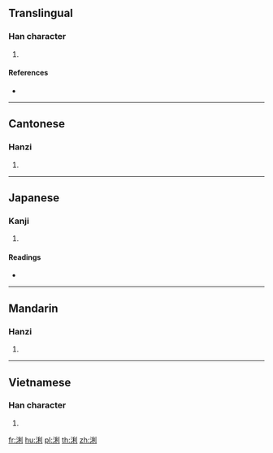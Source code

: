 {{character info/new}}
==Translingual==

===Han character===
{{Han char|rn=85|rad=水|as=07|sn=10|four=32100|canj=EHDN|ids=⿰氵利}}

# {{defn|Han|sort=水07}}

====References====
* {{Han ref|kx=0625.020|dkj=17489|dj=1023.020|hdz=31626.030|uh=6D70|ud=28016|bh=D259|bd=53849}}

----

==Cantonese==

===Hanzi===
{{yue-hanzi|jyut=[[lin6]], [[lei6]]|y=lin6, lei6}}

# {{defn|lang=yue|sort=水07}}

----

==Japanese==

===Kanji===
{{ja-kanji|grade=|rs=水07}}

# {{defn|lang=ja|sort=水07}}

====Readings====
* {{ja-readings|on=[[れん]] (ren), [[り]] (ri), [[れい]] (rei), [[らい]] (rai)|kun=}}

----

==Mandarin==

===Hanzi===
{{cmn-hanzi|pin=[[liàn]] ([[lian4]])|wg=lien<sup>4</sup>}}

# {{defn|lang=cmn|sort=水07}}

----

==Vietnamese==

===Han character===
{{vi-readings|rs=水07| hanviet = rời}}

# {{defn|lang=vi|sort=水07}}

[[fr:浰]]
[[hu:浰]]
[[pl:浰]]
[[th:浰]]
[[zh:浰]]